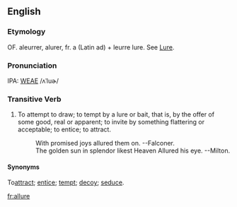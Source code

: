 ==English==
===Etymology===
OF. aleurrer, alurer, fr. a (Latin ad) + leurre  lure.  See [[Lure]].

===Pronunciation===
IPA: [[WEAE]] /ʌˈluɚ/

===Transitive Verb===
#To attempt to draw; to tempt by a lure or bait, that is, by the offer of some good, real or apparent; to invite by something flattering or acceptable; to entice; to attract.
#:    With promised joys allured them on. --Falconer.
#:    The golden sun in splendor likest Heaven Allured his eye. --Milton.

====Synonyms====
To[[attract]]; [[entice]]; [[tempt]]; [[decoy]]; [[seduce]].

<!-- material copied from Webster's Revised Unabridged Dictionary (1913) -->

[[fr:allure]]